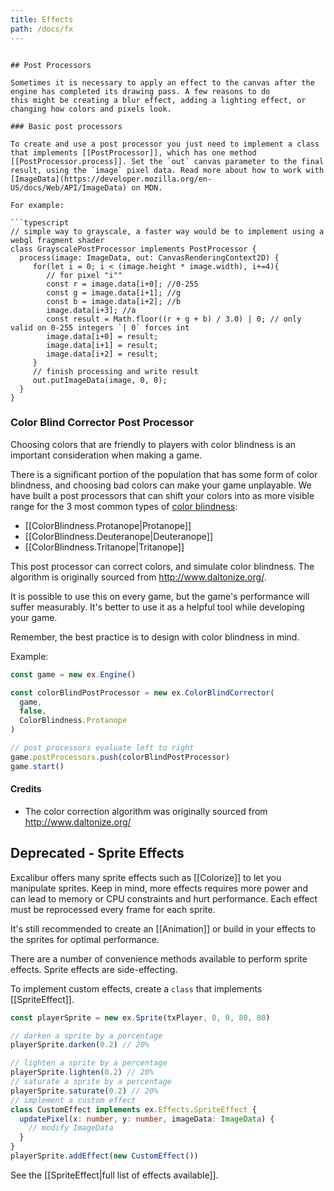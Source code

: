 ```yaml
---
title: Effects
path: /docs/fx
---
```


````

## Post Processors

Sometimes it is necessary to apply an effect to the canvas after the engine has completed its drawing pass. A few reasons to do
this might be creating a blur effect, adding a lighting effect, or changing how colors and pixels look.

### Basic post processors

To create and use a post processor you just need to implement a class that implements [[PostProcessor]], which has one method
[[PostProcessor.process]]. Set the `out` canvas parameter to the final result, using the `image` pixel data. Read more about how to work with [ImageData](https://developer.mozilla.org/en-US/docs/Web/API/ImageData) on MDN.

For example:

```typescript
// simple way to grayscale, a faster way would be to implement using a webgl fragment shader
class GrayscalePostProcessor implements PostProcessor {
  process(image: ImageData, out: CanvasRenderingContext2D) {
     for(let i = 0; i < (image.height * image.width), i+=4){
        // for pixel "i""
        const r = image.data[i+0]; //0-255
        const g = image.data[i+1]; //g
        const b = image.data[i+2]; //b
        image.data[i+3]; //a
        const result = Math.floor((r + g + b) / 3.0) | 0; // only valid on 0-255 integers `| 0` forces int
        image.data[i+0] = result;
        image.data[i+1] = result;
        image.data[i+2] = result;
     }
     // finish processing and write result
     out.putImageData(image, 0, 0);
  }
}
````

### Color Blind Corrector Post Processor

Choosing colors that are friendly to players with color blindness is an important consideration when making a game.

There is a significant portion of the population that has some form of color blindness,
and choosing bad colors can make your game unplayable. We have built
a post processors that can shift your colors into as more visible range for the 3 most common types of
[color blindness](https://en.wikipedia.org/wiki/Color_blindness):

- [[ColorBlindness.Protanope|Protanope]]
- [[ColorBlindness.Deuteranope|Deuteranope]]
- [[ColorBlindness.Tritanope|Tritanope]]

This post processor can correct colors, and simulate color blindness. The algorithm is originally sourced from http://www.daltonize.org/.

It is possible to use this on every game, but the game's performance
will suffer measurably. It's better to use it as a helpful tool while developing your game.

Remember, the best practice is to design with color blindness in mind.

Example:

```typescript
const game = new ex.Engine()

const colorBlindPostProcessor = new ex.ColorBlindCorrector(
  game,
  false,
  ColorBlindness.Protanope
)

// post processors evaluate left to right
game.postProcessors.push(colorBlindPostProcessor)
game.start()
```

#### Credits

- The color correction algorithm was originally sourced from http://www.daltonize.org/

## Deprecated - Sprite Effects

Excalibur offers many sprite effects such as [[Colorize]] to let you manipulate
sprites. Keep in mind, more effects requires more power and can lead to memory or CPU
constraints and hurt performance. Each effect must be reprocessed every frame for each sprite.

It's still recommended to create an [[Animation]] or build in your effects to the sprites
for optimal performance.

There are a number of convenience methods available to perform sprite effects. Sprite effects are
side-effecting.

To implement custom effects, create a `class` that implements [[SpriteEffect]].

```typescript
const playerSprite = new ex.Sprite(txPlayer, 0, 0, 80, 80)

// darken a sprite by a percentage
playerSprite.darken(0.2) // 20%

// lighten a sprite by a percentage
playerSprite.lighten(0.2) // 20%
// saturate a sprite by a percentage
playerSprite.saturate(0.2) // 20%
// implement a custom effect
class CustomEffect implements ex.Effects.SpriteEffect {
  updatePixel(x: number, y: number, imageData: ImageData) {
    // modify ImageData
  }
}
playerSprite.addEffect(new CustomEffect())
```

See the [[SpriteEffect|full list of effects available]].

<!-- TODO: Examples -->
